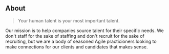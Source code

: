## About

> Your human talent is your most important talent.

Our mission is to help companies source talent for their specific needs. We don't staff for the sake of staffing and don't recruit for the sake of recruiting, but we are a body of seasoned Agile practicioners looking to make connections for our clients and candidates that makes sense.
